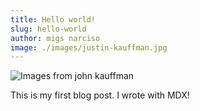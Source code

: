 ```yaml
---
title: Hello world!
slug: hello-world
author: migs narciso
image: ./images/justin-kauffman.jpg
---
```


![Images from john kauffman](./images/justin-kauffman.jpg)

This is my first blog post. I wrote with MDX!